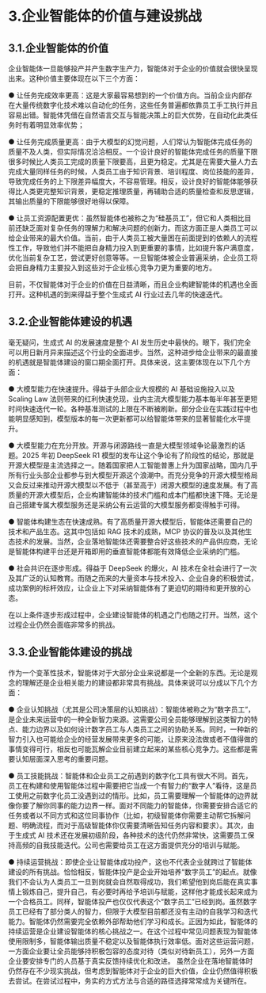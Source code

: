 # 3.企业智能体的价值与建设挑战

## 3.1.企业智能体的价值
企业智能体一旦能够投产并产生数字生产力，智能体对于企业的价值就会很快呈现出来。这种价值主要体现在以下三个方面：

● 让任务完成效率更高：这是大家最容易想到的一个价值方向。当前企业内部存在大量传统数字化技术难以自动化的任务，这些任务普遍都依靠员工手工执行并且容易出错。智能体凭借在自然语言交互与智能决策上的巨大优势，在自动化此类任务时有着明显效率优势；

● 让任务完成质量更高：由于大模型的幻觉问题，人们常认为智能体完成任务的质量不及人类，但实际情况洽洽相反。一个设计良好的智能体完成任务的质量下限很多时候比人类员工完成的质量下限要高，且更为稳定。尤其是在需要大量人力去完成大量同样任务的时候，人类员工由于知识背景、培训程度、岗位技能的差异，导致完成任务的上下限差异幅度大，不容易管理。相反，设计良好的智能体能够获得比人类更完整知识背景，更稳定推理质量，再辅助合适的质量检查和反思逻辑，其输出质量的下限能够很好地得以保障。

● 让员工资源配置更优：虽然智能体也被称之为“硅基员工”，但它和人类相比目前还缺乏面对复杂任务的理解力和解决问题的创新力。而这方面正是人类员工可以给企业带来的最大价值。当前，由于人类员工被大量困在前面提到的依赖人的流程性工作，导致他们并不能把自身精力投入到更重要的事情，比如提升客户满意度，优化当前复杂工艺，尝试更好创意等等。一旦智能体被企业普遍采纳，企业员工将会把自身精力主要投入到这些对于企业核心竞争力更为重要的地方。

目前，不仅智能体对于企业的价值在日益清晰，而且企业构建智能体的机遇也全面打开。这种机遇的到来得益于整个生成式 AI 行业过去几年的快速迭代。

## 3.2.企业智能体建设的机遇
毫无疑问，生成式 AI 的发展速度是整个 AI 发生历史中最快的。眼下，我们完全可以用日新月异来描述这个行业的全面进步。当然，这种进步给企业带来的最直接的机遇就是智能体建设的窗口期全面打开。具体来说，这主要体现在以下几个方面：

● 大模型能力在快速提升。得益于头部企业大规模的 AI 基础设施投入以及 Scaling Law 法则带来的红利快速兑现，业内主流大模型能力基本每半年甚至更短时间快速迭代一轮。各种基准测试的上限在不断被刷新。部分企业在实践过程中也能明显感知到，模型版本的每一次更新都可以给智能体带来的显著智能化水平提升。

● 大模型能力在充分开放。开源与闭源路线一直是大模型领域争论最激烈的话题。2025 年初 DeepSeek R1 模型的发布让这个争论有了阶段性的结论，那就是开源大模型是主流选择之一。随着国家把人工智能普惠上升为国家战略，国内几乎所有行业头部企业都参与到大模型开源这个浪潮中。而充分竞争的开源大模型格局又会反过来推动开源大模型以不低于（甚至高于）闭源大模型的速度发展。有了高质量的开源大模型后，企业构建智能体的技术门槛和成本门槛都快速下降。无论是自己搭建专属大模型服务还是采纳公有云运营的大模型服务都变得触手可得。

● 智能体构建生态在快速成熟。有了高质量开源大模型后，智能体还需要自己的技术和产品生态。这其中包括如 RAG 技术的成熟，MCP 协议的普及以及其他生态技术的发展。当然，企业落地智能体还需要整合好这些技术的产品供应商，无论是智能体构建平台还是开箱即用的垂直智能体都能有效降低企业采纳的门槛。

● 社会共识在逐步形成。得益于 DeepSeek 的爆火，AI 技术在全社会进行了一次及其广泛的认知教育。而随之而来的大量资本与技术投入、企业自身的积极尝试，成功案例的标杆效应，让企业上下对采纳智能体有了更迫切的期待和更开放的心态。

在以上条件逐步形成过程中，企业建设智能体的机遇之门也随之打开。当然，这个过程企业仍然会面临非常多的挑战。

## 3.3.企业智能体建设的挑战
作为一个变革性技术，智能体对于大部分企业来说都是一个全新的东西。无论是观念的理解还是企业相关能力的建设都非常具有挑战。具体来说可以分成以下几个方面：

● 企业认知挑战（尤其是公司决策层的认知挑战）：智能体被称之为“数字员工”，是企业未来运营中的一种全新智力来源。这需要公司全员能够理解到这类智力的特点、能力边界以及如何设计数字员工与人类员工之间的协助关系。同时，一种新的智力引入也可能给企业的经营发展带来更多的可能，让原来没法做或者不值得做的事情变得可行，相反也可能瓦解企业目前建立起来的某些核心竞争力。这些都是需要认知层面深入思考的重要问题。

● 员工技能挑战：智能体和企业员工之前遇到的数字化工具有很大不同。首先，员工在构建和使用智能体过程中需要把它当成一个有智力的“数字人”看待，这是员工使用之前数字化员工没遇到过的情形。比如，员工需要理解一个智能体的边界就像你要了解你同事的能力边界一样。面对不同能力的智能体，你需要安排合适它的任务或者以不同方式和这位同事协作（比如，初级智能体你需要主动帮它拆解问题、明确流程，而对于高级智能体你仅需要清晰告知任务内容和要求）。其次，由于生成式 AI 技术还在发展初级阶段，各种技术的迭代仍然非常快，这需要员工保持高频的自我技能迭代。公司也需要给员工在这方面提供充分的培训与赋能。

● 持续运营挑战：即使企业让智能体成功投产，这也不代表企业就跨过了智能体建设的所有挑战。恰恰相反，智能体投产是企业开始培养“数字员工”的起点。就像我们不会认为人类员工一旦到岗就会自然取得成功，我们希望他到岗后能在真实事情上锻炼自己，提升自己，有必要时再给予培训与赋能，这样他才能成长起来成为一个合格员工。同样，智能体投产也仅仅代表这个“数字员工”已经到岗。虽然数字员工已经有了部分类人的智力，但限于大模型目前都还没有主动的自我学习和迭代能力。智能体仍然需要完全依赖外部帮助他们学习和成长。正因为如此，智能体的持续运营是企业建设智能体的核心挑战之一。在这个过程中常见问题表现为智能体使用限制多，智能体输出质量不稳定以及智能体执行效率低。面对这些运营问题，一方面企业要让全员能够持积极包容的态度对待（类似对待新员工），另外一方面企业要安排专门的人员基于真实反馈持续优化和改进。
虽然企业在落地智能体时仍然存在不少现实挑战，但考虑到智能体对于企业的巨大价值，企业仍然值得积极去尝试。在尝试过程中，务实的方式方法与合适的路径选择常常成为关键所在。
